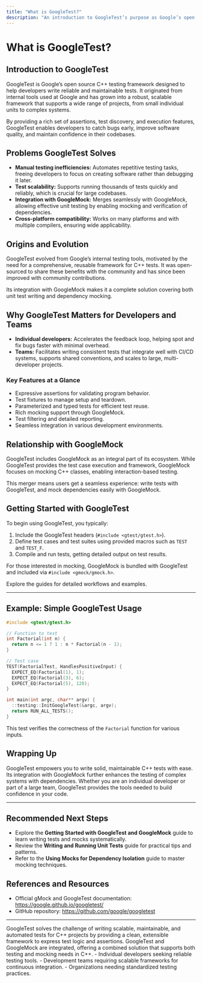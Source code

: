 ```yaml
---
title: "What is GoogleTest?"
description: "An introduction to GoogleTest’s purpose as Google’s open source C++ test framework. Outlines the problems it solves, its origins, and its value for individual developers and teams—from reliability to scalability. Explains the merger with GoogleMock and what that means for users."
---
```


# What is GoogleTest?

## Introduction to GoogleTest

GoogleTest is Google’s open source C++ testing framework designed to help developers write reliable and maintainable tests. It originated from internal tools used at Google and has grown into a robust, scalable framework that supports a wide range of projects, from small individual units to complex systems.

By providing a rich set of assertions, test discovery, and execution features, GoogleTest enables developers to catch bugs early, improve software quality, and maintain confidence in their codebases.

## Problems GoogleTest Solves

- **Manual testing inefficiencies:** Automates repetitive testing tasks, freeing developers to focus on creating software rather than debugging it later.
- **Test scalability:** Supports running thousands of tests quickly and reliably, which is crucial for large codebases.
- **Integration with GoogleMock:** Merges seamlessly with GoogleMock, allowing effective unit testing by enabling mocking and verification of dependencies.
- **Cross-platform compatibility:** Works on many platforms and with multiple compilers, ensuring wide applicability.

## Origins and Evolution

GoogleTest evolved from Google’s internal testing tools, motivated by the need for a comprehensive, reusable framework for C++ tests. It was open-sourced to share these benefits with the community and has since been improved with community contributions.

Its integration with GoogleMock makes it a complete solution covering both unit test writing and dependency mocking.

## Why GoogleTest Matters for Developers and Teams

- **Individual developers:** Accelerates the feedback loop, helping spot and fix bugs faster with minimal overhead.
- **Teams:** Facilitates writing consistent tests that integrate well with CI/CD systems, supports shared conventions, and scales to large, multi-developer projects.

### Key Features at a Glance

- Expressive assertions for validating program behavior.
- Test fixtures to manage setup and teardown.
- Parameterized and typed tests for efficient test reuse.
- Rich mocking support through GoogleMock.
- Test filtering and detailed reporting.
- Seamless integration in various development environments.

## Relationship with GoogleMock

GoogleTest includes GoogleMock as an integral part of its ecosystem. While GoogleTest provides the test case execution and framework, GoogleMock focuses on mocking C++ classes, enabling interaction-based testing.

This merger means users get a seamless experience: write tests with GoogleTest, and mock dependencies easily with GoogleMock.

## Getting Started with GoogleTest

To begin using GoogleTest, you typically:

1. Include the GoogleTest headers (`#include <gtest/gtest.h>`).
2. Define test cases and test suites using provided macros such as `TEST` and `TEST_F`.
3. Compile and run tests, getting detailed output on test results.

For those interested in mocking, GoogleMock is bundled with GoogleTest and included via `#include <gmock/gmock.h>`.

Explore the guides for detailed workflows and examples.

---

## Example: Simple GoogleTest Usage

```cpp
#include <gtest/gtest.h>

// Function to test
int Factorial(int n) {
  return n <= 1 ? 1 : n * Factorial(n - 1);
}

// Test case
TEST(FactorialTest, HandlesPositiveInput) {
  EXPECT_EQ(Factorial(1), 1);
  EXPECT_EQ(Factorial(3), 6);
  EXPECT_EQ(Factorial(5), 120);
}

int main(int argc, char** argv) {
  ::testing::InitGoogleTest(&argc, argv);
  return RUN_ALL_TESTS();
}
```

This test verifies the correctness of the `Factorial` function for various inputs.

## Wrapping Up

GoogleTest empowers you to write solid, maintainable C++ tests with ease. Its integration with GoogleMock further enhances the testing of complex systems with dependencies. Whether you are an individual developer or part of a large team, GoogleTest provides the tools needed to build confidence in your code.


---

## Recommended Next Steps

- Explore the **Getting Started with GoogleTest and GoogleMock** guide to learn writing tests and mocks systematically.
- Review the **Writing and Running Unit Tests** guide for practical tips and patterns.
- Refer to the **Using Mocks for Dependency Isolation** guide to master mocking techniques.

## References and Resources

- Official gMock and GoogleTest documentation: https://google.github.io/googletest/
- GitHub repository: https://github.com/google/googletest


---

<AccordionGroup title="Additional Details">
<Accordion title="What Problems Does GoogleTest Address?">
GoogleTest solves the challenge of writing scalable, maintainable, and automated tests for C++ projects by providing a clean, extensible framework to express test logic and assertions.
</Accordion>
<Accordion title="Integration with GoogleMock">
GoogleTest and GoogleMock are integrated, offering a combined solution that supports both testing and mocking needs in C++.
</Accordion>
<Accordion title="Who Benefits From GoogleTest?">
- Individual developers seeking reliable testing tools.
- Development teams requiring scalable frameworks for continuous integration.
- Organizations needing standardized testing practices.
</Accordion>
</AccordionGroup>
